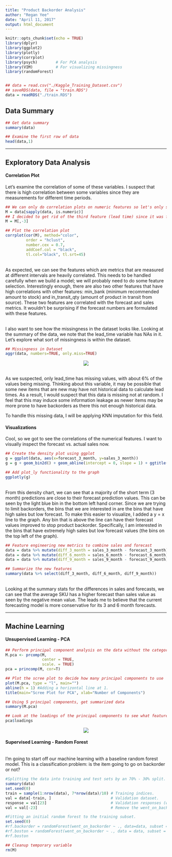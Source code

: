 ```yaml
---
title: "Product Backorder Analysis"
author: "Regan Yee"
date: "April 11, 2017"
output: html_document
---
```


```r
knitr::opts_chunk$set(echo = TRUE)
library(dplyr)
library(ggplot2)
library(plotly)
library(corrplot)
library(psych)        # For PCA analysis
library(VIM)          # For visualizing missingness
library(randomForest)


## data = read.csv("./Kaggle_Training_Dataset.csv")
## saveRDS(data, file = "train.RDS")
data = readRDS("./train.RDS")
```

## Data Summary

```r
## Get data summary
summary(data)

## Examine the first row of data
head(data,1)
```

---

## Exploratory Data Analysis

#### Correlation Plot


Let's examine the correlation of some of these variables. I suspect that there is high correlation between some variables
since they are measurements for different time periods.

```r
## We can only do correlation plots on numeric features so let's only select the numeric features.
M = data[sapply(data, is.numeric)]
## I decided to get rid of the third feature (lead time) since it was full of N/A's
M = M[,-3]

## Plot the correlation plot
corrplot(cor(M), method="color",
         order = "hclust",
         number.cex = 0.7,
         addCoef.col = "black",
         tl.col="black", tl.srt=45)
```

<br/>
As expected, we can see the features which are metrics that are measured at different intervals are heavily correlated. This needs to be handled carefully when we build a model; we will probably need to do some feature selection. Interestingly enough, there are also two other features that have high correlations with other features: min_bank (minimum recommended amount to stock) and in_transit_qty (amount of product in transit from source). These two features are correlated with the forecast and sales metrics. It wouldn't be surprising if the forecast numbers are formulated with these features.
<br/>

<br/>
I also want to see how the missingness in the dataset looks like. Looking at the summary of the data, we note that the lead_time variable has NAs in it. Let's explore what sort of missingness is within the dataset.
<br/>

``` r
## Missingness in Dataset
aggr(data, numbers=TRUE, only.miss=TRUE)
```
<center> ![](./Graphs/missingness.png) </center>

<br/>
As we suspected, only lead_time has missing values, with about 6% of the values being missing. Thinking about this variable, it may be possible that some new items that are new may have not historical data to calculate lead times. As a result, I would suspect that this data is missing not at random. I feel that this may induce some information leakage as newer items may be more prone to have backorders as there this not enough historical data.

To handle this missing data, I will be applying KNN imputation for this field.
<br/>

#### Visualizations

Cool, so we got to see the correlations of the numerical features. I want to visually inspect the forecast vs. actual sales now.

```r
## Create the density plot using ggplot
g = ggplot(data, aes(x=forecast_3_month, y=sales_3_month))
g = g + geom_bin2d() + geom_abline(intercept = 0, slope = 1) + ggtitle("Density bin plot for Sales vs. Forecast (3 Month)")

## Add plot_ly functionality to the graph
ggplotly(g)
```

<br/>
From this density chart, we can see that a majority of the short term (3 month) predictions are close to their forecast prediction values. This can be seen by the light blue bin in the bottom left hand corner. Since we are trying to limit backorders, the bins that we are interested in are the bins that have high sales but low forecast. To make this easier to visualize, I added a y = x line to the graph. Any bin that is above the line can have their forecast values improved to stop product backorder. Specifically, I am interested in the bins that have extremely high sales but low forecast values (the bins on the top left of the graph).
<br/>

``` r
## Feature engineering new metrics to combine sales and forecast
data = data %>% mutate(diff_3_month = sales_3_month - forecast_3_month)
data = data %>% mutate(diff_6_month = sales_6_month - forecast_6_month)
data = data %>% mutate(diff_9_month = sales_9_month - forecast_9_month)

## Summarize the new features
summary(data %>% select(diff_3_month, diff_6_month, diff_9_month))
```

<br/>
Looking at the summary stats for the differences in sales and forecasts, we can see that the average SKU has a higher forecast than sales value as seen by the negative mean value. The leads me to believe that the current forecasting model is more conservative for its 3 and 6 month forecasts.
<br/>

---

## Machine Learning

#### Unsupervised Learning - PCA
```r
## Perform principal component analysis on the data without the categorical features
M.pca <- prcomp(M,
                center = TRUE,
                scale. = TRUE)
pca = princomp(M, cor=T)

## Plot the scree plot to decide how many principal components to use
plot(M.pca, type = "l", main="")
abline(h = 1) #Adding a horizontal line at 1.
title(main="Scree Plot for PCA", xlab="Number of Components")

## Using 5 principal components, get summarized data
summary(M.pca)

## Look at the loadings of the principal components to see what features significantly contributed to each.
pca$loadings
```

<center> ![](./Graphs/Scree.png) </center>

#### Supervised Learning - Random Forest
<br/>
I'm going to start off our machine learning with a baseline random forest model. This is a classification problem: is the item going to go on backorder or not?
<br/>

```r
#Splitting the data into training and test sets by an 70% - 30% split.
summary(data)
set.seed(0)
train = sample(1:nrow(data), 7*nrow(data)/10) # Training indices.
val = data[-train, ]                          # Validation dataset.
response = val[23]                            # Validation responses (went_on_backorder)
val = val[-23]                                # Remove the went_on_backorder column from the response dataset

#Fitting an initial random forest to the training subset.
set.seed(0)
#rf.backorder = randomForest(went_on_backorder ~ ., data=data, subset = train, importance = TRUE)
#rf.boston = randomForest(went_on_backorder ~ ., data = data, subset = train, importance = TRUE)
#rf.boston
```





```r
## Cleanup temporary variable
rm(M)
```
